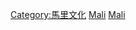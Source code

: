 {{Commonscat|World Heritage Sites in Mali}}

[[Category:馬里文化|Category:馬里文化]]
[[Category:非洲世界遗产|Mali]]
[[Category:各國世界遺產|Mali]]
